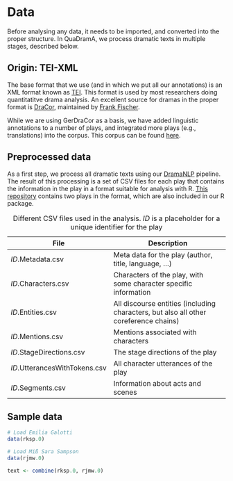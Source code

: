 # Data

Before analysing any data, it needs to be imported, and converted into the proper structure. In QuaDramA, we process dramatic texts in multiple stages, described below.

## Origin: TEI-XML

The base format that we use (and in which we put all our annotations) is an XML format known as [TEI](https://tei-c.org). This format is used by most researchers doing quantitatitve drama analysis. An excellent source for dramas in the proper format is [DraCor](https://github.com/dracor-org/), maintained by [Frank Fischer](https://www.hse.ru/en/org/persons/182492735).

While we are using GerDraCor as a basis, we have added linguistic annotations to a number of plays, and integrated more plays (e.g., translations) into the corpus. This corpus can be found [here](https://github.com/quadrama/Corpus).

## Preprocessed data

As a first step, we process all dramatic texts using our [DramaNLP](https://github.com/quadrama/DramaNLP) pipeline. The result of this processing is a set of CSV files for each play that contains the information in the play in a format suitable for analysis with R. [This repository](https://github.com/quadrama/data_test) contains two plays in the format, which are also included in our R package.


| File | Description |
| ------------------- | ------------------------------------------------- |
| *ID*.Metadata.csv   | Meta data for the play (author, title, language, ...) |
| *ID*.Characters.csv | Characters of the play, with some character specific information |
| *ID*.Entities.csv   | All discourse entities (including characters, but also all other coreference chains) |
| *ID*.Mentions.csv   | Mentions associated with characters |
| *ID*.StageDirections.csv | The stage directions of the play |
| *ID*.UtterancesWithTokens.csv | All character utterances of the play |
| *ID*.Segments.csv | Information about acts and scenes |
: Different CSV files used in the analysis. *ID* is a placeholder for a unique identifier for the play


## Sample data

```r
# Load Emilia Galotti
data(rksp.0)

# Load Miß Sara Sampson
data(rjmw.0)

text <- combine(rksp.0, rjmw.0)

```

